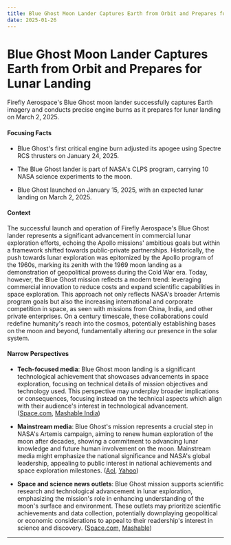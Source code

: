 ```yaml
---
title: Blue Ghost Moon Lander Captures Earth from Orbit and Prepares for Lunar Landing
date: 2025-01-26
---
```


# Blue Ghost Moon Lander Captures Earth from Orbit and Prepares for Lunar Landing

Firefly Aerospace's Blue Ghost moon lander successfully captures Earth imagery and conducts precise engine burns as it prepares for lunar landing on March 2, 2025.

#### Focusing Facts

- Blue Ghost's first critical engine burn adjusted its apogee using Spectre RCS thrusters on January 24, 2025.

- The Blue Ghost lander is part of NASA's CLPS program, carrying 10 NASA science experiments to the moon.

- Blue Ghost launched on January 15, 2025, with an expected lunar landing on March 2, 2025.

#### Context

The successful launch and operation of Firefly Aerospace's Blue Ghost lander represents a significant advancement in commercial lunar exploration efforts, echoing the Apollo missions' ambitious goals but within a framework shifted towards public-private partnerships. Historically, the push towards lunar exploration was epitomized by the Apollo program of the 1960s, marking its zenith with the 1969 moon landing as a demonstration of geopolitical prowess during the Cold War era. Today, however, the Blue Ghost mission reflects a modern trend: leveraging commercial innovation to reduce costs and expand scientific capabilities in space exploration. This approach not only reflects NASA's broader Artemis program goals but also the increasing international and corporate competition in space, as seen with missions from China, India, and other private enterprises. On a century timescale, these collaborations could redefine humanity's reach into the cosmos, potentially establishing bases on the moon and beyond, fundamentally altering our presence in the solar system.

#### Narrow Perspectives

- **Tech-focused media**: Blue Ghost moon landing is a significant technological achievement that showcases advancements in space exploration, focusing on technical details of mission objectives and technology used. This perspective may underplay broader implications or consequences, focusing instead on the technical aspects which align with their audience's interest in technological advancement. ([Space.com](https://www.space.com/space-exploration/launches-spacecraft/blue-ghost-moon-lander-sees-earth-as-a-blue-marble-from-orbit-photo), [Mashable India](https://in.mashable.com/science/88567/us-moon-lander-beams-back-stunning-video-of-sun-getting-eclipsed-by-earth-watch))

- **Mainstream media**: Blue Ghost's mission represents a crucial step in NASA's Artemis campaign, aiming to renew human exploration of the moon after decades, showing a commitment to advancing lunar knowledge and future human involvement on the moon. Mainstream media might emphasize the national significance and NASA's global leadership, appealing to public interest in national achievements and space exploration milestones. ([Aol](https://www.aol.com/going-back-moon-everything-know-190614689.html), [Yahoo](https://www.yahoo.com/news/watch-firefly-aerospaces-blue-ghost-183000160.html))

- **Space and science news outlets**: Blue Ghost mission supports scientific research and technological advancement in lunar exploration, emphasizing the mission's role in enhancing understanding of the moon's surface and environment. These outlets may prioritize scientific achievements and data collection, potentially downplaying geopolitical or economic considerations to appeal to their readership's interest in science and discovery. ([Space.com](https://www.space.com/space-exploration/launches-spacecraft/watch-firefly-aerospaces-blue-ghost-moon-lander-witness-an-eclipse-from-space-video), [Mashable](https://mashable.com/article/spacecraft-moon-snaps-image-earth-eclipse-blue-ghost))

---
